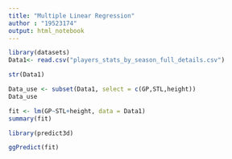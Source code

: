 ---
title: "Multiple Linear Regression"
author : "19523174"
output: html_notebook
---

```{r}
library(datasets)
Data1<- read.csv("players_stats_by_season_full_details.csv")
```

```{r}
str(Data1)
```

```{r}
Data_use <- subset(Data1, select = c(GP,STL,height))
Data_use
```
```{r}
fit <- lm(GP~STL+height, data = Data1)
summary(fit)
```


```{r}
library(predict3d)
```

```{r}
ggPredict(fit)
```



